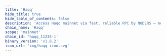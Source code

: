 ```yaml
---
title: 'Haqq'
hide_title: true
hide_table_of_contents: false
description: 'Access Haqq mainnet via fast, reliable RPC by NODERS — no limits, Omnichain-ready, and built for scalable Web3'
chain_name: 'Haqq'
scope: 'mainnet'
chain_id: 'haqq_11235-1'
binary_version: 'v1.8.2'
icon_url: 'img/haqq-icon.svg'
---
```



<ChainLayout>
  <ChainHero
    name="Haqq"
    iconUrl="img/haqq-icon.svg"
    bgColor="#00D784"
    scope="mainnet"
    chainId="haqq_11235-1"
    nodeVersion="v1.8.2"
    token=""
    stakeUrl=""
    restakeUrl=""
    websiteUrl="https://haqq.network/"
    githubUrl="https://github.com/haqq-network"
    xUrl="https://twitter.com/The_HaqqNetwork"
    discordUrl="https://discord.gg/CDtXuQG3Vd"
  />

  <ProductLinks
    appUrl=""
    appImageUrl="img/products/"
    explorerUrl=""
    explorerImageUrl="img/products/"
    faucetUrl=""
  />

  <ToolsGrid
    chainName="haqq"
    scope="mainnet"
    showInstall={true}
    showUpgrade={true}
    showGenesis={true}
    showCli={true}
    showEndpoints={true}
    showStateSync={true}
    showSnapshot={true}
    showLivePeers={true}
    showSeed={true}
    showAddressBook={true}
    showExplorersList={false}
    showPublicEndpoints={false}
    showUsefulTools={false}
    showUpgradeWatcher={false}
  />

</ChainLayout>
